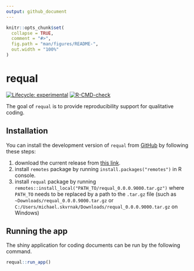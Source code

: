 ```yaml
---
output: github_document
---
```


<!-- README.md is generated from README.Rmd. Please edit that file -->

```r
knitr::opts_chunk$set(
  collapse = TRUE,
  comment = "#>",
  fig.path = "man/figures/README-",
  out.width = "100%"
)
```

# requal

<!-- badges: start -->
[![Lifecycle: experimental](https://img.shields.io/badge/lifecycle-experimental-orange.svg)](https://lifecycle.r-lib.org/articles/stages.html#experimental)
[![R-CMD-check](https://github.com/RE-QDA/requal/workflows/R-CMD-check/badge.svg)](https://github.com/RE-QDA/requal/actions)
<!-- badges: end -->

The goal of `requal` is to provide reproducibility support for qualitative coding.

## Installation

You can install the development version of `requal` from [GitHub](https://github.com/) by following these steps:

1. download the current release from [this link](https://github.com/RE-QDA/requal/releases).
2. install `remotes` package by running `install.packages("remotes")` in R console.
3. install `requal` package by running `remotes::install_local("PATH_TO/requal_0.0.0.9000.tar.gz")` where `PATH_TO` needs to be replaced by a path to the `.tar.gz` file (such as `~Downloads/requal_0.0.0.9000.tar.gz` or `C:/Users/michael.skvrnak/Downloads/requal_0.0.0.9000.tar.gz` on Windows)

## Running the app

The shiny application for coding documents can be run by the following command.

```r
requal::run_app()
```
